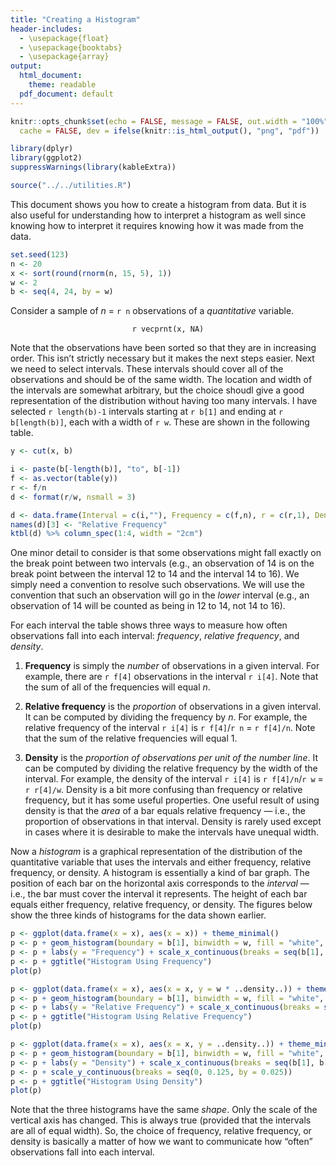 ```yaml
---
title: "Creating a Histogram"
header-includes:
  - \usepackage{float}
  - \usepackage{booktabs}
  - \usepackage{array}
output:
  html_document:
    theme: readable
  pdf_document: default
---
```


```r
knitr::opts_chunk$set(echo = FALSE, message = FALSE, out.width = "100%", fig.align = "center", 
  cache = FALSE, dev = ifelse(knitr::is_html_output(), "png", "pdf"))
```

```r
library(dplyr)
library(ggplot2)
suppressWarnings(library(kableExtra))
```

```r
source("../../utilities.R")
```

This document shows you how to create a histogram from data. But it is also useful for understanding how to interpret a histogram as well since knowing how to interpret it requires knowing how it was made from the data.

```r
set.seed(123)
n <- 20
x <- sort(round(rnorm(n, 15, 5), 1))
w <- 2
b <- seq(4, 24, by = w)
```

Consider a sample of $n$ = `r n` observations of a *quantitative* variable.

<center>

`r vecprnt(x, NA)`

</center>

Note that the observations have been sorted so that they are in increasing order. This isn't strictly necessary but it makes the next steps easier. Next we need to select intervals. These intervals should cover all of the observations and should be of the same width. The location and width of the intervals are somewhat arbitrary, but the choice shoudl give a good representation of the distribution without having too many intervals. I have selected `r length(b)-1` intervals starting at `r b[1]` and ending at `r b[length(b)]`, each with a width of `r w`. These are shown in the following table.
```r
y <- cut(x, b)

i <- paste(b[-length(b)], "to", b[-1])
f <- as.vector(table(y))
r <- f/n
d <- format(r/w, nsmall = 3)

d <- data.frame(Interval = c(i,""), Frequency = c(f,n), r = c(r,1), Density = c(d,""))
names(d)[3] <- "Relative Frequency"
ktbl(d) %>% column_spec(1:4, width = "2cm")
```
One minor detail to consider is that some observations might fall exactly on the break point between two intervals (e.g., an observation of 14 is on the break point between the interval 12 to 14 and the interval 14 to 16). We simply need a convention to resolve such observations. We will use the convention that such an observation will go in the *lower* interval (e.g., an observation of 14 will be counted as being in 12 to 14, not 14 to 16). 

For each interval the table shows three ways to measure how often observations fall into each interval: *frequency*, *relative frequency*, and *density*. 

1. **Frequency** is simply the *number* of observations in a given interval. For example, there are `r f[4]` observations in the interval `r i[4]`. Note that the sum of all of the frequencies will equal $n$. 

2. **Relative frequency** is the *proportion* of observations in a given interval. It can be computed by dividing the frequency by $n$. For example, the relative frequency of the interval `r i[4]` is `r f[4]`/`r n` = `r f[4]/n`. Note that the sum of the relative frequencies will equal 1.

3. **Density** is the *proportion of observations per unit of the number line*. It can be computed by dividing the relative frequency by the width of the interval. For example, the density of the interval `r i[4]` is `r f[4]/n`/`r w` = `r r[4]/w`. Density is a bit more confusing than frequency or relative frequency, but it has some useful properties. One useful result of using density is that the *area* of a bar equals relative frequency --- i.e., the proportion of observations in that interval. Density is rarely used except in cases where it is desirable to make the intervals have unequal width. 

Now a *histogram* is a graphical representation of the distribution of the quantitative variable that uses the intervals and either frequency, relative frequency, or density. A histogram is essentially a kind of bar graph. The position of each bar on the horizontal axis corresponds to the *interval* --- i.e., the bar must cover the interval it represents. The height of each bar equals either frequency, relative frequency, or density. The figures below show the three kinds of histograms for the data shown earlier.

```r
p <- ggplot(data.frame(x = x), aes(x = x)) + theme_minimal()
p <- p + geom_histogram(boundary = b[1], binwidth = w, fill = "white", color = "black")
p <- p + labs(y = "Frequency") + scale_x_continuous(breaks = seq(b[1], b[length(b)], by = 1))
p <- p + ggtitle("Histogram Using Frequency")
plot(p)
```

```r
p <- ggplot(data.frame(x = x), aes(x = x, y = w * ..density..)) + theme_minimal()
p <- p + geom_histogram(boundary = b[1], binwidth = w, fill = "white", color = "black")
p <- p + labs(y = "Relative Frequency") + scale_x_continuous(breaks = seq(b[1], b[length(b)], by = 1))
p <- p + ggtitle("Histogram Using Relative Frequency")
plot(p)
```

```r
p <- ggplot(data.frame(x = x), aes(x = x, y = ..density..)) + theme_minimal()
p <- p + geom_histogram(boundary = b[1], binwidth = w, fill = "white", color = "black")
p <- p + labs(y = "Density") + scale_x_continuous(breaks = seq(b[1], b[length(b)], by = 1))
p <- p + scale_y_continuous(breaks = seq(0, 0.125, by = 0.025))
p <- p + ggtitle("Histogram Using Density")
plot(p)
```
Note that the three histograms have the same *shape*. Only the scale of the vertical axis has changed. This is always true (provided that the intervals are all of equal width). So, the choice of frequency, relative frequency, or density is basically a matter of how we want to communicate how "often" observations fall into each interval. 

